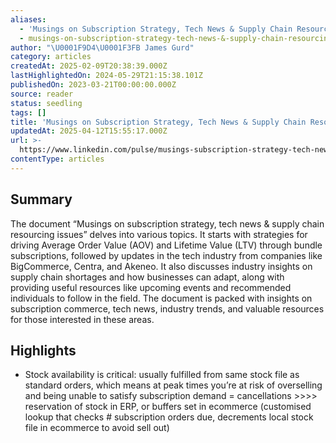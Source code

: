 ```yaml
---
aliases:
  - 'Musings on Subscription Strategy, Tech News & Supply Chain Resourcing Issues'
  - musings-on-subscription-strategy-tech-news-&-supply-chain-resourcing-issues
author: "\U0001F9D4\U0001F3FB James Gurd"
category: articles
createdAt: 2025-02-09T20:38:39.000Z
lastHighlightedOn: 2024-05-29T21:15:38.101Z
publishedOn: 2023-03-21T00:00:00.000Z
source: reader
status: seedling
tags: []
title: 'Musings on Subscription Strategy, Tech News & Supply Chain Resourcing Issues'
updatedAt: 2025-04-12T15:55:17.000Z
url: >-
  https://www.linkedin.com/pulse/musings-subscription-strategy-tech-news-supply-chain-resourcing-gurd-p9f6e/?midToken=AQGp89vrfZliAg&midSig=22Hxk7xXlR_H81&trk=eml-email_series_follow_newsletter_01-newsletter_hero_banner-0-open_on_linkedin_cta&trkEmail=eml-email_series_follow_newsletter_01-newsletter_hero_banner-0-open_on_linkedin_cta-null-7e1yqy~ltrcn0ir~rl-null-null&eid=7e1yqy-ltrcn0ir-rl&otpToken=MTYwMTE4ZTgxNDI3Y2NjMGIyMjQwNGVkNDcxZWUzYjI4YWM3ZDE0ODllYWY4NjYxNzNjNzAwNmU0YTU5NTVmNGYyZGNkZmI2NzBkMmY5ZDg0NmFiYWNlZDc5OTUwYTQwYjIwZWUyOTQ5OWI1ODdkOGRhOGJjYSwxLDE%3D
contentType: articles
---
```

## Summary

The document “Musings on subscription strategy, tech news & supply chain resourcing issues” delves into various topics. It starts with strategies for driving Average Order Value (AOV) and Lifetime Value (LTV) through bundle subscriptions, followed by updates in the tech industry from companies like BigCommerce, Centra, and Akeneo. It also discusses industry insights on supply chain shortages and how businesses can adapt, along with providing useful resources like upcoming events and recommended individuals to follow in the field. The document is packed with insights on subscription commerce, tech news, industry trends, and valuable resources for those interested in these areas.

## Highlights

- Stock availability is critical: usually fulfilled from same stock file as standard orders, which means at peak times you’re at risk of overselling and being unable to satisfy subscription demand = cancellations >>>> reservation of stock in ERP, or buffers set in ecommerce (customised lookup that checks # subscription orders due, decrements local stock file in ecommerce to avoid sell out)
